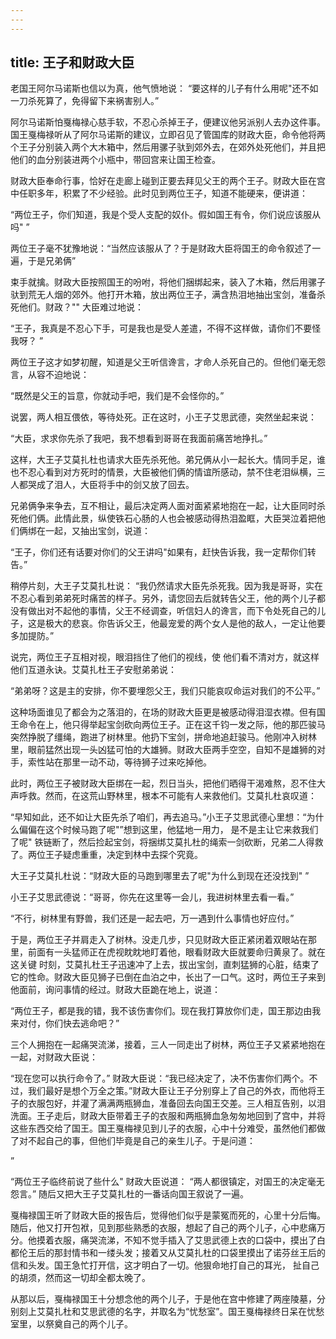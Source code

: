 ```yaml
---
---
---
```

title: 王子和财政大臣
---



老国王阿尔马诺斯也信以为真，他气愤地说：
“要这样的儿子有什么用呢"还不如一刀杀死算了，免得留下来祸害别人。”

阿尔马诺斯怕戛梅禄心慈手软，不忍心杀掉王子，便建议他另派别人去办这件事。国王戛梅禄听从了阿尔马诺斯的建议，立即召见了管国库的财政大臣，命令他将两个王子分别装入两个大木箱中，然后用骡子驮到郊外去，在郊外处死他们，并且把他们的血分别装进两个小瓶中，带回宫来让国王检查。

财政大臣奉命行事，恰好在走廊上碰到正要去拜见父王的两个王子。财政大臣在宫中任职多年，积累了不少经验。此时见到两位王子，知道不能硬来，便讲道：

“两位王子，你们知道，我是个受人支配的奴仆。假如国王有令，你们说应该服从吗"
”

两位王子毫不犹豫地说：“当然应该服从了？于是财政大臣将国王的命令叙述了一遍，于是兄弟俩”

束手就擒。财政大臣按照国王的吩咐，将他们捆绑起来，装入了木箱，然后用骡子驮到荒无人烟的郊外。他打开木箱，放出两位王子，满含热泪地抽出宝剑，准备杀死他们。财政？""
大臣难过地说：

“王子，我真是不忍心下手，可是我也是受人差遣，不得不这样做，请你们不要怪我呀？
”

两位王子这才如梦初醒，知道是父王听信谗言，才命人杀死自己的。但他们毫无怨言，从容不迫地说：

“既然是父王的旨意，你就动手吧，我们是不会怪你的。”

说罢，两人相互偎依，等待处死。正在这时，小王子艾思武德，突然坐起来说：

“大臣，求求你先杀了我吧，我不想看到哥哥在我面前痛苦地挣扎。”

这样，大王子艾莫扎杜也请求大臣先杀死他。弟兄俩从小一起长大。情同手足，谁也不忍心看到对方死时的情景，大臣被他们俩的情谊所感动，禁不住老泪纵横，三人都哭成了泪人，大臣将手中的剑又放了回去。

兄弟俩争来争去，互不相让，最后决定两人面对面紧紧地抱在一起，让大臣同时杀死他们俩。此情此景，纵使铁石心肠的人也会被感动得热泪盈眶，大臣哭泣着把他们俩绑在一起，又抽出宝剑，说道：

“王子，你们还有话要对你们的父王讲吗"如果有，赶快告诉我，我一定帮你们转告。”

稍停片刻，大王子艾莫扎杜说：
“我仍然请求大臣先杀死我。因为我是哥哥，实在不忍心看到弟弟死时痛苦的样子。另外，请您回去后就转告父王，他的两个儿子都没有做出对不起他的事情，父王不经调查，听信妇人的谗言，而下令处死自己的儿子，这是极大的悲哀。你告诉父王，他最宠爱的两个女人是他的敌人，一定让他要多加提防。”

说完，两位王子互相对视，眼泪挡住了他们的视线，使
他们看不清对方，就这样他们互道永诀。艾莫扎杜王子安慰弟弟说：

“弟弟呀？这是主的安排，你不要埋怨父王，我们只能哀叹命运对我们的不公平。”

这种场面谁见了都会为之落泪的，在场的财政大臣更是被感动得泪湿衣襟。但有国王命令在上，他只得举起宝剑砍向两位王子。正在这千钧一发之际，他的那匹骏马突然挣脱了缰绳，跑进了树林里。他扔下宝剑，拼命地追赶骏马。他刚冲入树林里，眼前猛然出现一头凶猛可怕的大雄狮。财政大臣两手空空，自知不是雄狮的对手，索性站在那里一动不动，等待狮子过来吃掉他。

此时，两位王子被财政大臣绑在一起，烈日当头，把他们晒得干渴难熬，忍不住大声呼救。然而，在这荒山野林里，根本不可能有人来救他们。艾莫扎杜哀叹道：

“早知如此，还不如让大臣先杀了咱们，再去追马。”小王子艾思武德心里想：“为什么偏偏在这个时候马跑了呢"”想到这里，他猛地一用力，
是不是主让它来救我们了呢"
铁链断了，然后捡起宝剑，将捆绑艾莫扎杜的绳索一剑砍断，兄弟二人得救了。两位王子疑虑重重，决定到林中去探个究竟。

大王子艾莫扎杜说：“财政大臣的马跑到哪里去了呢"为什么到现在还没找到"
”

小王子艾思武德说：“哥哥，你先在这里等一会儿，我进树林里去看一看。”

“不行，树林里有野兽，我们还是一起去吧，万一遇到什么事情也好应付。”

于是，两位王子并肩走入了树林。没走几步，只见财政大臣正紧闭着双眼站在那里，前面有一头猛师正在虎视眈眈地盯着他，眼看财政大臣就要命归黄泉了。就在这关键
时刻，艾莫扎杜王子迅速冲了上去，拔出宝剑，直刺猛狮的心脏，结束了它的性命。财政大臣见狮子已倒在血泊之中，长出了一口气。这时，两位王子来到他面前，询问事情的经过。财政大臣跪在地上，说道：

“两位王子，都是我的错，我不该伤害你们。现在我打算放你们走，国王那边由我来对付，你们快去逃命吧？”

三个人拥抱在一起痛哭流涕，接着，三人一同走出了树林，两位王子又紧紧地抱在一起，对财政大臣说：

“现在您可以执行命令了。”
财政大臣说：“我已经决定了，决不伤害你们两个。不过，我们最好是想个万全之策。”财政大臣让王子分别穿上了自己的外衣，而他将王子的衣服包好，并灌了满满两瓶狮血，准备回去向国王交差。三人相互告别，以泪洗面。王子走后，财政大臣带着王子的衣服和两瓶狮血急匆匆地回到了宫中，并将这些东西交给了国王。国王戛梅禄见到儿子的衣服，心中十分难受，虽然他们都做了对不起自己的事，但他们毕竟是自己的亲生儿子。于是问道：

”

“两位王子临终前说了些什么"
财政大臣说道：
“两人都很镇定，对国王的决定毫无怨言。”
随后又把大王子艾莫扎杜的一番话向国王叙说了一遍。

戛梅禄国王听了财政大臣的报告后，觉得他们似乎是蒙冤而死的，心里十分后悔。随后，他又打开包袱，见到那些熟悉的衣服，想起了自己的两个儿子，心中悲痛万分。他摸着衣服，痛哭流涕，不知不觉手插入了艾思武德上衣的口袋中，摸出了白都伦王后的那封情书和一缕头发；接着又从艾莫扎杜的口袋里摸出了诺芬丝王后的信和头发。国王急忙打开信，这才明白了一切。他狠命地打自己的耳光，
扯自己的胡须，然而这一切却全都太晚了。

从那以后，戛梅禄国王十分想念他的两个儿子，于是他在宫中修建了两座陵墓，分别刻上艾莫扎杜和艾思武德的名字，并取名为“忧愁室”。国王戛梅禄终日呆在忧愁室里，以祭奠自己的两个儿子。